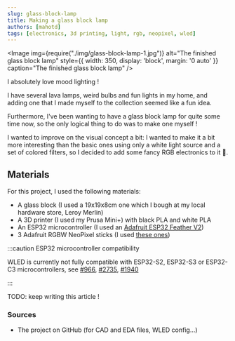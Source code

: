 ```yaml
---
slug: glass-block-lamp
title: Making a glass block lamp
authors: [mahotd]
tags: [electronics, 3d printing, light, rgb, neopixel, wled]
---
```



<Image
  img={require("./img/glass-block-lamp-1.jpg")}
  alt="The finished glass block lamp"
  style={{ width: 350, display: 'block', margin: '0 auto' }}
  caption="The finished glass block lamp"
/>
<br />

I absolutely love mood lighting !

I have several lava lamps, weird bulbs and fun lights in my home, and adding one that I made myself to the collection seemed like a fun idea.

Furthermore, I've been wanting to have a glass block lamp for quite some time now, so the only logical thing to do was to make one myself !

I wanted to improve on the visual concept a bit: I wanted to make it a bit more interesting than the basic ones using only a white light source and a set of colored filters, so I decided to add some fancy RGB electronics to it :rainbow:.

## Materials

For this project, I used the following materials:

- A glass block (I used a 19x19x8cm one which I bough at my local hardware store, Leroy Merlin)
- A 3D printer (I used my Prusa Mini+) with black PLA and white PLA
- An ESP32 microcontroller (I used an [Adafruit ESP32 Feather V2](https://www.adafruit.com/product/5400))
- 3 Adafruit RGBW NeoPixel sticks (I used [these ones](https://www.adafruit.com/product/2867))

:::caution ESP32 microcontroller compatibility

WLED is currently not fully compatible with ESP32-S2, ESP32-S3 or ESP32-C3 microcontrollers, see [#966](https://github.com/Aircoookie/WLED/issues/966), [#2735](https://github.com/Aircoookie/WLED/issues/2735), [#1940](https://github.com/Aircoookie/WLED/issues/1940)

:::

TODO: keep writing this article !

### Sources

- The project on GitHub (for CAD and EDA files, WLED config...)

